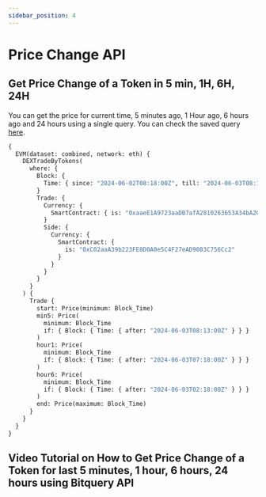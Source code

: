 ```yaml
---
sidebar_position: 4
---
```


# Price Change API


## Get Price Change of a Token in 5 min, 1H, 6H, 24H

You can get the price for current time, 5 minutes ago, 1 Hour ago, 6 hours ago and 24 hours using a single query. You can check the saved query [here](https://ide.bitquery.io/Price-Change-in-5-minute-1-hour-6-hour24-hour_2).

```graphql
{
  EVM(dataset: combined, network: eth) {
    DEXTradeByTokens(
      where: {
        Block: {
          Time: { since: "2024-06-02T08:18:00Z", till: "2024-06-03T08:18:00Z" }
        }
        Trade: {
          Currency: {
            SmartContract: { is: "0xaaeE1A9723aaDB7afA2810263653A34bA2C21C7a" }
          }
          Side: {
            Currency: {
              SmartContract: {
                is: "0xC02aaA39b223FE8D0A0e5C4F27eAD9083C756Cc2"
              }
            }
          }
        }
      }
    ) {
      Trade {
        start: Price(minimum: Block_Time)
        min5: Price(
          minimum: Block_Time
          if: { Block: { Time: { after: "2024-06-03T08:13:00Z" } } }
        )
        hour1: Price(
          minimum: Block_Time
          if: { Block: { Time: { after: "2024-06-03T07:18:00Z" } } }
        )
        hour6: Price(
          minimum: Block_Time
          if: { Block: { Time: { after: "2024-06-03T02:18:00Z" } } }
        )
        end: Price(maximum: Block_Time)
      }
    }
  }
}
```

## Video Tutorial on How to Get Price Change of a Token for last 5 minutes, 1 hour, 6 hours, 24 hours using Bitquery API

<VideoPlayer url="https://www.youtube.com/watch?v=t97ykDMEJsg" />
